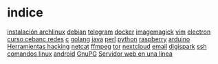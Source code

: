 = indice =
[[arch|instalación archlinux]]
[[debian]]
[[telegram]]
[[docker]]
[[imagemagick]]
[[vim]]
[[electron]]
[[curso cebanc redes]]
[[c]]
[[golang]]
[[java]]
[[perl]]
[[python]]
[[raspberry]]
[[arduino]]
[[Herramientas hacking]]
[[netcat]]
[[ffmpeg]]
[[tor]]
[[nextcloud]]
[[email]]
[[digispark]]
[[ssh]]
[[comandos linux]]
[[android]]
[[GnuPG]]
[[Servidor web en una linea]]
